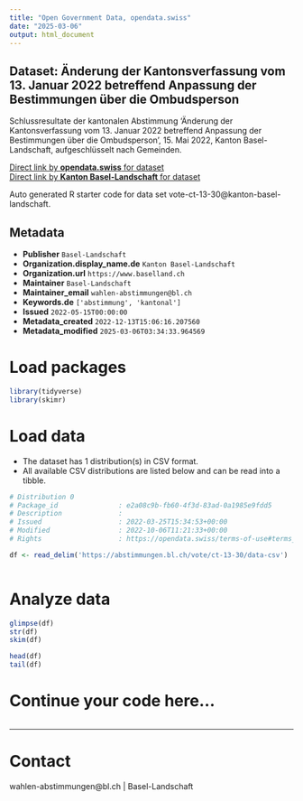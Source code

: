 ```yaml
---
title: "Open Government Data, opendata.swiss"
date: "2025-03-06"
output: html_document
---
```


## Dataset: Änderung der Kantonsverfassung vom 13. Januar 2022 betreffend Anpassung der Bestimmungen über die Ombudsperson

Schlussresultate der kantonalen Abstimmung 'Änderung der Kantonsverfassung vom 13. Januar 2022 betreffend Anpassung der Bestimmungen über die Ombudsperson ', 15. Mai 2022, Kanton Basel-Landschaft, aufgeschlüsselt nach Gemeinden.

[Direct link by **opendata.swiss** for dataset](https://opendata.swiss/de/dataset/anderung-der-kantonsverfassung-vom-13-januar-2022-betreffend-anpassung-der-bestimmungen-uber-di)<br>
[Direct link by **Kanton Basel-Landschaft** for dataset](https://abstimmungen.bl.ch/vote/ct-13-30/data)

Auto generated R starter code for data set vote-ct-13-30@kanton-basel-landschaft.

## Metadata

- **Publisher** `Basel-Landschaft`
- **Organization.display_name.de** `Kanton Basel-Landschaft`
- **Organization.url** `https://www.baselland.ch`
- **Maintainer** `Basel-Landschaft`
- **Maintainer_email** `wahlen-abstimmungen@bl.ch`
- **Keywords.de** `['abstimmung', 'kantonal']`
- **Issued** `2022-05-15T00:00:00`
- **Metadata_created** `2022-12-13T15:06:16.207560`
- **Metadata_modified** `2025-03-06T03:34:33.964569`


# Load packages

```r

library(tidyverse)
library(skimr)

```

# Load data

-   The dataset has 1 distribution(s) in CSV format.
-   All available CSV distributions are listed below and can be read into a tibble.

```r

# Distribution 0
# Package_id               : e2a08c9b-fb60-4f3d-83ad-0a1985e9fdd5
# Description              : 
# Issued                   : 2022-03-25T15:34:53+00:00
# Modified                 : 2022-10-06T11:21:33+00:00
# Rights                   : https://opendata.swiss/terms-of-use#terms_by

df <- read_delim('https://abstimmungen.bl.ch/vote/ct-13-30/data-csv')



```

# Analyze data

```r

glimpse(df)
str(df)
skim(df)

head(df)
tail(df)

```

# Continue your code here...

```r

```

------------------------------------------------------------------------

# Contact

wahlen-abstimmungen@bl.ch | Basel-Landschaft
